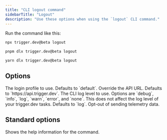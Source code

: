 ```yaml
---
title: "CLI logout command"
sidebarTitle: "Logout"
description: "Use these options when using the `logout` CLI command."
---
```


Run the command like this:

<CodeGroup>

```bash npm
npx trigger.dev@beta logout
```

```bash pnpm
pnpm dlx trigger.dev@beta logout
```

```bash yarn
yarn dlx trigger.dev@beta logout
```

</CodeGroup>

## Options

<ParamField body="Login profile" type="--profile">
  The login profile to use. Defaults to `default`.
</ParamField>

<ParamField body="API URL" type="--api-url | -a">
  Override the API URL. Defaults to `https://api.trigger.dev`.
</ParamField>

<ParamField body="Log level" type="--log-level | -l">
  The CLI log level to use. Options are `debug`, `info`, `log`, `warn`, `error`, and `none`. This does not affect the log level of your trigger.dev tasks. Defaults to `log`.
</ParamField>

<ParamField body="Skip telemetry" type="--skip-telemetry">
  Opt-out of sending telemetry data.
</ParamField>


## Standard options

<ParamField body="Help" type="--help | -h">
  Shows the help information for the command.
</ParamField>
